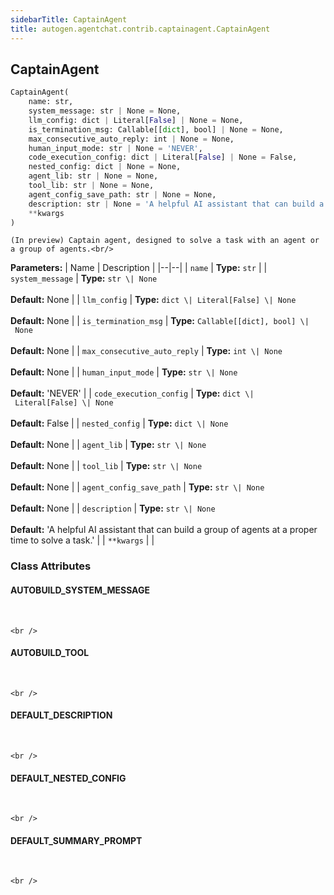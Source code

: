```yaml
---
sidebarTitle: CaptainAgent
title: autogen.agentchat.contrib.captainagent.CaptainAgent
---
```

<h2 id="autogen.agentchat.contrib.captainagent.CaptainAgent" class="doc doc-heading">
    <code class="doc-symbol doc-symbol-heading doc-symbol-class"></code>
    <span class="doc doc-object-name doc-class-name">CaptainAgent</span>
</h2>

```python
CaptainAgent(
    name: str,
    system_message: str | None = None,
    llm_config: dict | Literal[False] | None = None,
    is_termination_msg: Callable[[dict], bool] | None = None,
    max_consecutive_auto_reply: int | None = None,
    human_input_mode: str | None = 'NEVER',
    code_execution_config: dict | Literal[False] | None = False,
    nested_config: dict | None = None,
    agent_lib: str | None = None,
    tool_lib: str | None = None,
    agent_config_save_path: str | None = None,
    description: str | None = 'A helpful AI assistant that can build a group of agents at a proper time to solve a task.',
    **kwargs
)
```

    (In preview) Captain agent, designed to solve a task with an agent or a group of agents.<br/>

<b>Parameters:</b>
| Name | Description |
|--|--|
| `name` | **Type:** `str` |
| `system_message` | **Type:** `str \| None`<br/><br/>**Default:** None |
| `llm_config` | **Type:** `dict \| Literal[False] \| None`<br/><br/>**Default:** None |
| `is_termination_msg` | **Type:** `Callable[[dict], bool] \| None`<br/><br/>**Default:** None |
| `max_consecutive_auto_reply` | **Type:** `int \| None`<br/><br/>**Default:** None |
| `human_input_mode` | **Type:** `str \| None`<br/><br/>**Default:** 'NEVER' |
| `code_execution_config` | **Type:** `dict \| Literal[False] \| None`<br/><br/>**Default:** False |
| `nested_config` | **Type:** `dict \| None`<br/><br/>**Default:** None |
| `agent_lib` | **Type:** `str \| None`<br/><br/>**Default:** None |
| `tool_lib` | **Type:** `str \| None`<br/><br/>**Default:** None |
| `agent_config_save_path` | **Type:** `str \| None`<br/><br/>**Default:** None |
| `description` | **Type:** `str \| None`<br/><br/>**Default:** 'A helpful AI assistant that can build a group of agents at a proper time to solve a task.' |
| `**kwargs` |  |

### Class Attributes

<code class="doc-symbol doc-symbol-heading doc-symbol-attribute"></code>
#### AUTOBUILD_SYSTEM_MESSAGE
<br />

    <br />

<code class="doc-symbol doc-symbol-heading doc-symbol-attribute"></code>
#### AUTOBUILD_TOOL
<br />

    <br />

<code class="doc-symbol doc-symbol-heading doc-symbol-attribute"></code>
#### DEFAULT_DESCRIPTION
<br />

    <br />

<code class="doc-symbol doc-symbol-heading doc-symbol-attribute"></code>
#### DEFAULT_NESTED_CONFIG
<br />

    <br />

<code class="doc-symbol doc-symbol-heading doc-symbol-attribute"></code>
#### DEFAULT_SUMMARY_PROMPT
<br />

    <br />